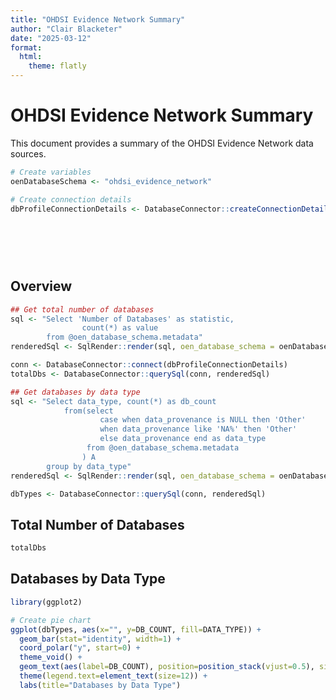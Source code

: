 ```yaml
---
title: "OHDSI Evidence Network Summary"
author: "Clair Blacketer"
date: "2025-03-12"
format: 
  html:
    theme: flatly
---
```


# OHDSI Evidence Network Summary

This document provides a summary of the OHDSI Evidence Network data sources. 

```r

# Create variables
oenDatabaseSchema <- "ohdsi_evidence_network"

# Create connection details
dbProfileConnectionDetails <- DatabaseConnector::createConnectionDetails(dbms = "postgresql",
                                                                         user = Sys.getenv("OEN_USER"),
                                                                         password = Sys.getenv("OEN_PASSWORD"),
                                                                         server = Sys.getenv("OEN_SERVER"),
                                                                         port = 5432,
                                                                         extraSettings = "ssl=true&sslfactory=org.postgresql.ssl.NonValidatingFactory")


```

## Overview

```r
## Get total number of databases
sql <- "Select 'Number of Databases' as statistic, 
                count(*) as value 
        from @oen_database_schema.metadata"
renderedSql <- SqlRender::render(sql, oen_database_schema = oenDatabaseSchema)

conn <- DatabaseConnector::connect(dbProfileConnectionDetails)
totalDbs <- DatabaseConnector::querySql(conn, renderedSql)

## Get databases by data type
sql <- "Select data_type, count(*) as db_count
            from(select
                    case when data_provenance is NULL then 'Other'
                    when data_provenance like 'NA%' then 'Other'
                    else data_provenance end as data_type
                 from @oen_database_schema.metadata
                ) A
        group by data_type"
renderedSql <- SqlRender::render(sql, oen_database_schema = oenDatabaseSchema)

dbTypes <- DatabaseConnector::querySql(conn, renderedSql)

```

## Total Number of Databases

```r
totalDbs
```

## Databases by Data Type

```r
library(ggplot2)

# Create pie chart
ggplot(dbTypes, aes(x="", y=DB_COUNT, fill=DATA_TYPE)) +
  geom_bar(stat="identity", width=1) +
  coord_polar("y", start=0) +
  theme_void() +
  geom_text(aes(label=DB_COUNT), position=position_stack(vjust=0.5), size=5) +
  theme(legend.text=element_text(size=12)) +
  labs(title="Databases by Data Type")
```